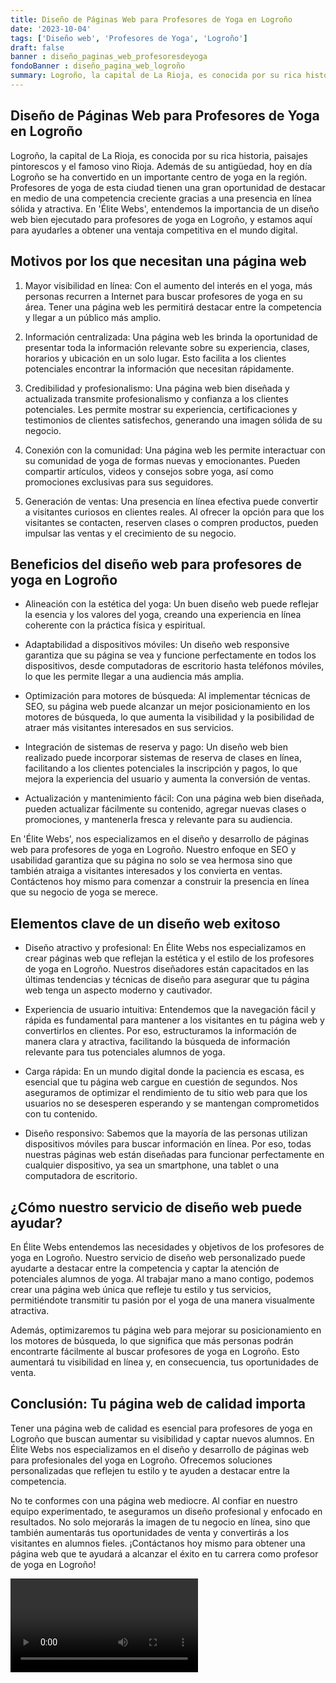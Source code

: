 ```yaml
---
title: Diseño de Páginas Web para Profesores de Yoga en Logroño
date: '2023-10-04'
tags: ['Diseño web', 'Profesores de Yoga', 'Logroño']
draft: false
banner : diseño_paginas_web_profesoresdeyoga
fondoBanner : diseño_pagina_web_logroño
summary: Logroño, la capital de La Rioja, es conocida por su rica historia, paisajes pintorescos y el famoso vino Rioja. Además de su antigüedad, hoy en día Logroño se ha convertido en un importante centro de yoga en la región. Profesores de yoga de esta ciudad tienen una gran oportunidad de destacar en medio de una competencia creciente gracias a una presencia en línea sólida y atractiva. En 'Élite Webs', entendemos la importancia de un diseño web bien ejecutado para profesores de yoga en Logroño, y estamos aquí para ayudarles a obtener una ventaja competitiva en el mundo digital.
---
```


## Diseño de Páginas Web para Profesores de Yoga en Logroño


Logroño, la capital de La Rioja, es conocida por su rica historia, paisajes pintorescos y el famoso vino Rioja. Además de su antigüedad, hoy en día Logroño se ha convertido en un importante centro de yoga en la región. Profesores de yoga de esta ciudad tienen una gran oportunidad de destacar en medio de una competencia creciente gracias a una presencia en línea sólida y atractiva. En 'Élite Webs', entendemos la importancia de un diseño web bien ejecutado para profesores de yoga en Logroño, y estamos aquí para ayudarles a obtener una ventaja competitiva en el mundo digital.


## Motivos por los que necesitan una página web


1. Mayor visibilidad en línea: Con el aumento del interés en el yoga, más personas recurren a Internet para buscar profesores de yoga en su área. Tener una página web les permitirá destacar entre la competencia y llegar a un público más amplio.

2. Información centralizada: Una página web les brinda la oportunidad de presentar toda la información relevante sobre su experiencia, clases, horarios y ubicación en un solo lugar. Esto facilita a los clientes potenciales encontrar la información que necesitan rápidamente.

3. Credibilidad y profesionalismo: Una página web bien diseñada y actualizada transmite profesionalismo y confianza a los clientes potenciales. Les permite mostrar su experiencia, certificaciones y testimonios de clientes satisfechos, generando una imagen sólida de su negocio.

4. Conexión con la comunidad: Una página web les permite interactuar con su comunidad de yoga de formas nuevas y emocionantes. Pueden compartir artículos, videos y consejos sobre yoga, así como promociones exclusivas para sus seguidores.

5. Generación de ventas: Una presencia en línea efectiva puede convertir a visitantes curiosos en clientes reales. Al ofrecer la opción para que los visitantes se contacten, reserven clases o compren productos, pueden impulsar las ventas y el crecimiento de su negocio.


## Beneficios del diseño web para profesores de yoga en Logroño


- Alineación con la estética del yoga: Un buen diseño web puede reflejar la esencia y los valores del yoga, creando una experiencia en línea coherente con la práctica física y espiritual.

- Adaptabilidad a dispositivos móviles: Un diseño web responsive garantiza que su página se vea y funcione perfectamente en todos los dispositivos, desde computadoras de escritorio hasta teléfonos móviles, lo que les permite llegar a una audiencia más amplia.

- Optimización para motores de búsqueda: Al implementar técnicas de SEO, su página web puede alcanzar un mejor posicionamiento en los motores de búsqueda, lo que aumenta la visibilidad y la posibilidad de atraer más visitantes interesados en sus servicios.

- Integración de sistemas de reserva y pago: Un diseño web bien realizado puede incorporar sistemas de reserva de clases en línea, facilitando a los clientes potenciales la inscripción y pagos, lo que mejora la experiencia del usuario y aumenta la conversión de ventas.

- Actualización y mantenimiento fácil: Con una página web bien diseñada, pueden actualizar fácilmente su contenido, agregar nuevas clases o promociones, y mantenerla fresca y relevante para su audiencia.


En 'Élite Webs', nos especializamos en el diseño y desarrollo de páginas web para profesores de yoga en Logroño. Nuestro enfoque en SEO y usabilidad garantiza que su página no solo se vea hermosa sino que también atraiga a visitantes interesados y los convierta en ventas. Contáctenos hoy mismo para comenzar a construir la presencia en línea que su negocio de yoga se merece.

<GifSeo />

<Cta />

## Elementos clave de un diseño web exitoso

- Diseño atractivo y profesional: En Élite Webs nos especializamos en crear páginas web que reflejan la estética y el estilo de los profesores de yoga en Logroño. Nuestros diseñadores están capacitados en las últimas tendencias y técnicas de diseño para asegurar que tu página web tenga un aspecto moderno y cautivador.

- Experiencia de usuario intuitiva: Entendemos que la navegación fácil y rápida es fundamental para mantener a los visitantes en tu página web y convertirlos en clientes. Por eso, estructuramos la información de manera clara y atractiva, facilitando la búsqueda de información relevante para tus potenciales alumnos de yoga.

- Carga rápida: En un mundo digital donde la paciencia es escasa, es esencial que tu página web cargue en cuestión de segundos. Nos aseguramos de optimizar el rendimiento de tu sitio web para que los usuarios no se desesperen esperando y se mantengan comprometidos con tu contenido.

- Diseño responsivo: Sabemos que la mayoría de las personas utilizan dispositivos móviles para buscar información en línea. Por eso, todas nuestras páginas web están diseñadas para funcionar perfectamente en cualquier dispositivo, ya sea un smartphone, una tablet o una computadora de escritorio.

## ¿Cómo nuestro servicio de diseño web puede ayudar?

En Élite Webs entendemos las necesidades y objetivos de los profesores de yoga en Logroño. Nuestro servicio de diseño web personalizado puede ayudarte a destacar entre la competencia y captar la atención de potenciales alumnos de yoga. Al trabajar mano a mano contigo, podemos crear una página web única que refleje tu estilo y tus servicios, permitiéndote transmitir tu pasión por el yoga de una manera visualmente atractiva.

Además, optimizaremos tu página web para mejorar su posicionamiento en los motores de búsqueda, lo que significa que más personas podrán encontrarte fácilmente al buscar profesores de yoga en Logroño. Esto aumentará tu visibilidad en línea y, en consecuencia, tus oportunidades de venta.

## Conclusión: Tu página web de calidad importa

Tener una página web de calidad es esencial para profesores de yoga en Logroño que buscan aumentar su visibilidad y captar nuevos alumnos. En Élite Webs nos especializamos en el diseño y desarrollo de páginas web para profesionales del yoga en Logroño. Ofrecemos soluciones personalizadas que reflejen tu estilo y te ayuden a destacar entre la competencia.

No te conformes con una página web mediocre. Al confiar en nuestro equipo experimentado, te aseguramos un diseño profesional y enfocado en resultados. No solo mejorarás la imagen de tu negocio en línea, sino que también aumentarás tus oportunidades de venta y convertirás a los visitantes en alumnos fieles. ¡Contáctanos hoy mismo para obtener una página web que te ayudará a alcanzar el éxito en tu carrera como profesor de yoga en Logroño!

<Video />

<CtaBot job='Profesores de Yoga' city='Logroño'/>

<Gmaps query='Logroño+españa+maps' />